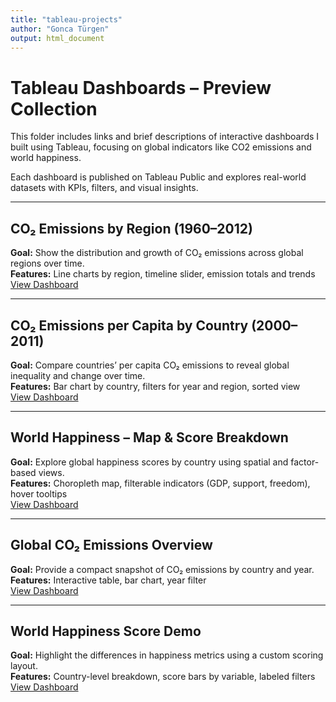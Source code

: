 ```yaml
---
title: "tableau-projects"
author: "Gonca Türgen"
output: html_document
---
```


# Tableau Dashboards – Preview Collection

This folder includes links and brief descriptions of interactive dashboards I built using Tableau, focusing on global indicators like CO2 emissions and world happiness.

Each dashboard is published on Tableau Public and explores real-world datasets with KPIs, filters, and visual insights.

---

## CO₂ Emissions by Region (1960–2012)

**Goal:** Show the distribution and growth of CO₂ emissions across global regions over time.  
**Features:** Line charts by region, timeline slider, emission totals and trends  
[View Dashboard](https://public.tableau.com/app/profile/g.turgen/viz/CO2emissionsbyregion_1960-2012/Sheet1)

---

## CO₂ Emissions per Capita by Country (2000–2011)

**Goal:** Compare countries' per capita CO₂ emissions to reveal global inequality and change over time.  
**Features:** Bar chart by country, filters for year and region, sorted view  
[View Dashboard](https://public.tableau.com/app/profile/g.turgen/viz/CO2emissionspercapitaforeachcountryfrom2000-2011_17465458499900/Sheet3)

---

## World Happiness – Map & Score Breakdown

**Goal:** Explore global happiness scores by country using spatial and factor-based views.  
**Features:** Choropleth map, filterable indicators (GDP, support, freedom), hover tooltips  
[View Dashboard](https://public.tableau.com/app/profile/g.turgen/viz/Worldhappinessdatademo_17465381135300/Dashboard2)

---

## Global CO₂ Emissions Overview

**Goal:** Provide a compact snapshot of CO₂ emissions by country and year.  
**Features:** Interactive table, bar chart, year filter  
[View Dashboard](https://public.tableau.com/app/profile/g.turgen/viz/GlobalCO2emissionsdemo_17464490240230/Sheet1)

---

## World Happiness Score Demo

**Goal:** Highlight the differences in happiness metrics using a custom scoring layout.  
**Features:** Country-level breakdown, score bars by variable, labeled filters  
[View Dashboard](https://public.tableau.com/app/profile/g.turgen/viz/WorldHappinessDemo_17464469365830/Sheet2)

